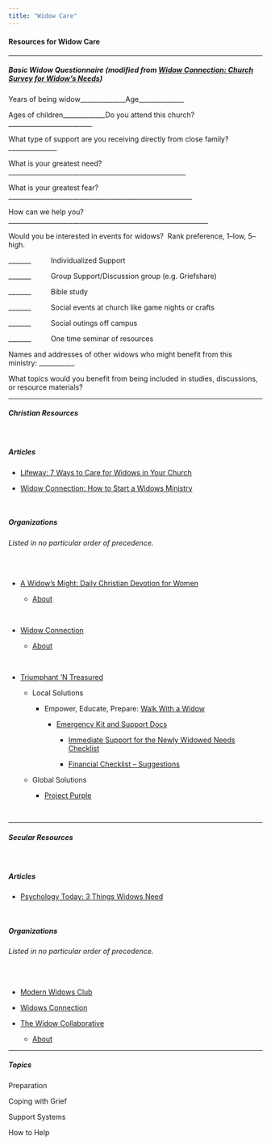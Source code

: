 ```yaml
---
title: "Widow Care"
---
```


#### Resources for Widow Care

---

##### **Basic Widow Questionnaire (modified from [Widow Connection: Church Survey for Widow's Needs](https://widowconnection.com/resources/how-to-start-a-widows-ministry/))**

Years of being widow\_\_\_\_\_\_\_\_\_\_\_\_\_\_Age\_\_\_\_\_\_\_\_\_\_\_\_\_\_

Ages of children\_\_\_\_\_\_\_\_\_\_\_\_\_Do you attend this church?\_\_\_\_\_\_\_\_\_\_\_\_\_\_\_\_\_\_\_\_\_\_\_\_\_\_

What type of support are you receiving directly from close family?\_\_\_\_\_\_\_\_\_\_\_\_\_\_\_

What is your greatest need?\_\_\_\_\_\_\_\_\_\_\_\_\_\_\_\_\_\_\_\_\_\_\_\_\_\_\_\_\_\_\_\_\_\_\_\_\_\_\_\_\_\_\_\_\_\_\_\_\_\_\_\_\_\_\_

What is your greatest fear?\_\_\_\_\_\_\_\_\_\_\_\_\_\_\_\_\_\_\_\_\_\_\_\_\_\_\_\_\_\_\_\_\_\_\_\_\_\_\_\_\_\_\_\_\_\_\_\_\_\_\_\_\_\_\_\_\_

How can we help you?\_\_\_\_\_\_\_\_\_\_\_\_\_\_\_\_\_\_\_\_\_\_\_\_\_\_\_\_\_\_\_\_\_\_\_\_\_\_\_\_\_\_\_\_\_\_\_\_\_\_\_\_\_\_\_\_\_\_\_\_\_\_

Would you be interested in events for widows?  Rank preference, 1--low, 5-- high.

\_\_\_\_\_\_\_          Individualized Support

\_\_\_\_\_\_\_          Group Support/Discussion group (e.g. Griefshare)

\_\_\_\_\_\_\_          Bible study

\_\_\_\_\_\_\_          Social events at church like game nights or crafts

\_\_\_\_\_\_\_          Social outings off campus

\_\_\_\_\_\_\_          One time seminar of resources

Names and addresses of other widows who might benefit from this ministry: \_\_\_\_\_\_\_\_\_\_\_

What topics would you benefit from being included in studies, discussions, or resource materials?

---

##### **Christian Resources**

</br>

##### Articles

-   [Lifeway: 7 Ways to Care for Widows in Your Church](https://research.lifeway.com/2022/11/09/7-ways-to-care-for-widows-in-your-church/)

-   [Widow Connection: How to Start a Widows Ministry](https://widowconnection.com/resources/how-to-start-a-widows-ministry/)

</br>

##### Organizations

###### Listed in no particular order of precedence.

</br>

-   [A Widow's Might: Daily Christian Devotion for Women](https://awidowsmight.org/#/r-home "OUR VISION:  HELPING THOUSANDS OF WIDOWS DRAW OTHERS CLOSER TO CHRIST.")

    -   [About](https://awidowsmight.org/womens-christian-devotional/about-a-widows-might.html "About 'A Widow's Might'")

</br>

-   [Widow Connection](https://widowconnection.com/)

    -   [About](https://widowconnection.com/about-miriam/ "About 'A Widow's Might'")

</br>

-   [Triumphant 'N Treasured](https://triumphantntreasured.org/ "Encouragement Through Grief, Trauma, and Despair")

    -   Local Solutions

        -   Empower, Educate, Prepare: [Walk With a Widow](https://walkwithawidow.com/ "Goal of this organization "is to help Widows and Widowers find their “new normal” and to provide friends and family members with the information to support and embrace their loved ones."")

            -   [Emergency Kit and Support Docs](https://walkwithawidow.com/emergency-kit/ "Emergency Kit:  This is a great resource for most issues that a new widow will be confronted with. As a family member or friend, you can use this to help her in her time of need.  This is just a guide. We are not endorsing any particular service, and we ask that you seek advice from accountants and other professionals before making final decisions.")

                -   [Immediate Support for the Newly Widowed Needs Checklist](https://walkwithawidow.com/emergency-kit/immediate-support-for-the-newly-widowed-needs-checklist/)

                -   [Financial Checklist – Suggestions](https://walkwithawidow.com/emergency-kit/financial-checklist/)

    -   Global Solutions

        -   [Project Purple](https://triumphantntreasured.org/project-purple/ "Mission:    Our mission is to walk with these widows in their journey from poverty to royalty.  Triumphant ‘N Treasured establishes business initiatives to restore the dignity, community, and financial independence of impoverished widows.  We call this portfolio of businesses Project Purple, because we want to remind them that, contrary to what their societal norms say, they are daughters of the one true King and made to experience His love and care")

</br>

---

##### **Secular Resources**

</br>

##### Articles

-   [Psychology Today: 3 Things Widows Need](https://www.psychologytoday.com/us/blog/widows-walk/202211/3-things-widows-need)

</br>

##### Organizations

###### Listed in no particular order of precedence.

</br>

-   [Modern Widows Club](https://modernwidowsclub.org/ "Pioneers in solutions, support, and research for widows worldwide")

-   [Widows Connection](https://widowsconnection.org/ "Widowhood is hard work. You do not need to face it alone.  Losing your life partner is one of the most challenging transitions in a woman’s life.  Since our founding, we have helped over 10,000 women overcome the physical, emotional, and social challenges of widowhood, and find hope and fulfillment again in their lives.")

-   [The Widow Collaborative](https://thewidowcollaborative.com "Guidance, solutions and support for widows of any age who are navigating the complexities of life after losing a spouse or partner.")

    -   [About](https://thewidowcollaborative.com/about-us/)

---

##### Topics

Preparation

Coping with Grief

Support Systems

How to Help
